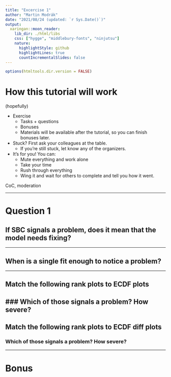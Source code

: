```yaml
---
title: "Excercise 1"
author: "Martin Modrák"
date: "2021/08/24 (updated: `r Sys.Date()`)"
output:
  xaringan::moon_reader:
    lib_dir: ./html/libs
    css: ["hygge", "middlebury-fonts", "ninjutsu"]
    nature:
      highlightStyle: github
      highlightLines: true
      countIncrementalSlides: false
---
```


```r
options(htmltools.dir.version = FALSE)
```

# How this tutorial will work

(hopefully)

- Exercise
  - Tasks + questions
  - Bonuses
  - Materials will be available after the tutorial, so you can finish bonuses later.
- Stuck? First ask your colleagues at the table.
  - If you're still stuck, let know any of the organizers.
- It's for you! You can:
  - Mute everything and work alone
  - Take your time
  - Rush through everything
  - Wing it and wait for others to complete and tell you how it went.

CoC, moderation

---

# Question 1

## If SBC signals a problem, does it mean that the model needs fixing?

---

## When is a single fit enough to notice a problem?

---

## Match the following rank plots to ECDF plots


### Which of those signals a problem? How severe?
---

## Match the following rank plots to ECDF diff plots

### Which of those signals a problem? How severe?

---

# Bonus

## 

